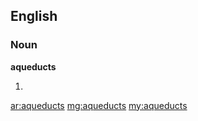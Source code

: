 ==English==

===Noun===
'''aqueducts'''

# {{plural of|[[aqueduct]]}}

[[ar:aqueducts]]
[[mg:aqueducts]]
[[my:aqueducts]]